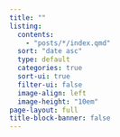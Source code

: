 ```yaml
---
title: ""
listing:
  contents: 
    - "posts/*/index.qmd"
  sort: "date asc"
  type: default
  categories: true
  sort-ui: true
  filter-ui: false
  image-align: left
  image-height: "10em"
page-layout: full
title-block-banner: false
---
```


